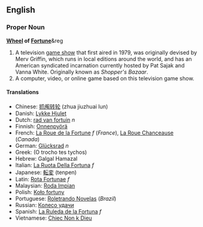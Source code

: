 ==English==

===Proper Noun===
{{Wikipedia}}
'''[[Wheel]] of [[Fortune]]'''&reg

#A television [[game show]] that first aired in 1979, was originally devised by Merv Griffin, which runs in local editions around the world, and has an American syndicated incarnation currently hosted by Pat Sajak and Vanna White.  Originally known as ''Shopper's Bazaar''.
#A computer, video, or online game based on this television game show.


====Translations====
*Chinese: [[抓阄转轮]] (zhua jiuzhuai lun)
*Danish: [[Lykke Hjulet]]
*Dutch: [[rad van fortuin]] ''n''
*Finnish: [[Onnenpyörä]]
*French: [[La Roue de la Fortune]] ''f'' (''France''), [[La Roue Chanceause]] (''Canada'')
*German: [[Glücksrad]] ''n''
*Greek: (O trocho tes tychos)
*Hebrew: Galgal Hamazal
*Italian: [[La Ruota Della Fortuna]] ''f''
*Japanese: [[転変]] (tenpen)
*Latin: [[Rota Fortunae]] ''f''
*Malaysian: [[Roda Impian]]
*Polish: [[Koło fortuny]]
*Portuguese: [[Roletrando Novelas]] (''Brazil'')
*Russian: [[Колесо удачи]]
*Spanish: [[La Ruleda de la Fortuna]] ''f''
*Vietnamese: [[Chiec Non k Dieu]]